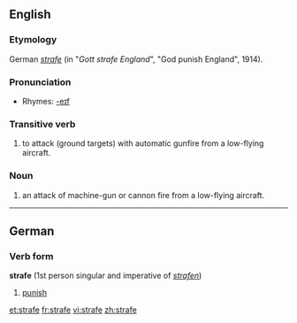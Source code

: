 ==English==
===Etymology===
German ''[[strafe]]'' (in "''Gott strafe England''", "God punish England", 1914).

===Pronunciation===
*Rhymes: [[Rhymes:English:-eɪf|-eɪf]]

===Transitive verb===
# to attack (ground targets) with automatic gunfire from a low-flying aircraft.

===Noun===
# an attack of machine-gun or cannon fire from a low-flying aircraft.

----

==German==
===Verb form===
'''strafe''' (1st person singular and imperative of ''[[strafen]]'')

# [[punish]]

[[et:strafe]]
[[fr:strafe]]
[[vi:strafe]]
[[zh:strafe]]